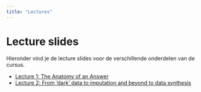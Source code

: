 ```yaml
---
title: "Lectures"
---
```


# Lecture slides

Hieronder vind je de lecture slides voor de verschillende onderdelen van de cursus.

- [Lecture 1: The Anatomy of an Answer](lectures/anatomy/index.html)
- [Lecture 2: From 'dark' data to imputation and beyond to data synthesis](lectures/dark-data.html)
